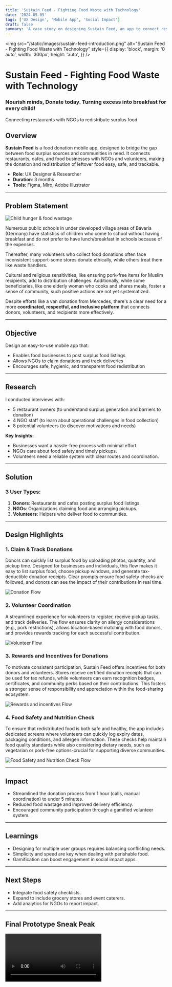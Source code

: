 ```yaml
---
title: 'Sustain Feed - Fighting Food Waste with Technology'
date: '2024-05-05'
tags: ['UX Design', 'Mobile App', 'Social Impact']
draft: false
summary: 'A case study on designing Sustain Feed, an app to connect restaurants with NGOs to redistribute surplus food.'
---
```



<img
  src="/static/images/sustain-feed-introduction.png"
  alt="Sustain Feed - Fighting Food Waste with Technology"
  style={{
    display: 'block',
    margin: '0 auto',
    width: '300px',
    height: 'auto',
  }}
/>
<div style={{ textAlign: 'center', marginBottom: '2rem', marginTop: '2rem' }}>
  <h1>Sustain Feed - Fighting Food Waste with Technology</h1>
  <h3 style={{ marginTop: '0.5rem' }}>
    Nourish minds, Donate today. Turning excess into breakfast for every child!
  </h3>
  <p style={{ fontStyle: 'italic', color: '#555' }}>
    Connecting restaurants with NGOs to redistribute surplus food.
  </p>
</div>

## Overview

**Sustain Feed** is a food donation mobile app, designed to bridge the gap between food surplus sources and communities in need. It connects restaurants, cafes, and food businesses with NGOs and volunteers, making the donation and redistribution of leftover food easy, safe, and trackable.

- **Role**: UX Designer & Researcher
- **Duration**: 3 months
- **Tools**: Figma, Miro, Adobe Illustrator

---

## Problem Statement

![Child hunger & food wastage](/static/images/sustain-feed-story.png)

Numerous public schools in under developed village areas of Bavaria (Germany) have statistics of children who come to school without having breakfast and do not prefer to have lunch/breakfast in schools because of the expenses.

Thereafter, many volunteers who collect food donations often face inconsistent support-some stores donate ethically, while others treat them like waste handlers.

Cultural and religious sensitivities, like ensuring pork-free items for Muslim recipients, add to distribution challenges. Additionally, while some beneficiaries, like one elderly woman who cooks and shares meals, foster a sense of community, such positive actions are not yet systematized.

Despite efforts like a van donation from Mercedes, there's a clear need for a more **coordinated, respectful, and inclusive platform** that connects donors, volunteers, and recipients more effectively.

---

## Objective

Design an easy-to-use mobile app that:

- Enables food businesses to post surplus food listings
- Allows NGOs to claim donations and track deliveries
- Encourages safe, hygienic, and transparent food redistribution

---

## Research

I conducted interviews with:

- 5 restaurant owners (to understand surplus generation and barriers to donation)
- 4 NGO staff (to learn about operational challenges in food collection)
- 8 potential volunteers (to discover motivations and needs)

**Key Insights:**

- Businesses want a hassle-free process with minimal effort.
- NGOs care about food safety and timely pickups.
- Volunteers need a reliable system with clear routes and coordination.

---

## Solution

### 3 User Types:

1. **Donors**: Restaurants and cafes posting surplus food listings.
2. **NGOs**: Organizations claiming food and arranging pickups.
3. **Volunteers**: Helpers who deliver food to communities.

---

## Design Highlights

### 1. Claim & Track Donations

Donors can quickly list surplus food by uploading photos, quantity, and pickup time. Designed for businesses and individuals, this flow makes it easy to list surplus food, choose pickup windows, and generate tax-deductible donation receipts.
Clear prompts ensure food safety checks are followed, and donors can see the impact of their contributions in real time.

![Donation Flow](/static/images/sustain-feed-donationflow.png)

### 2. Volunteer Coordination

A streamlined experience for volunteers to register, receive pickup tasks, and track deliveries.
The flow ensures clarity on allergy considerations (e.g., pork restrictions), allows location-based matching with food donors, and provides rewards tracking for each successful contribution.

![Volunteer Flow](/static/images/sustain-feed-volunteerflow.png)

### 3. Rewards and Incentives for Donations

To motivate consistent participation, Sustain Feed offers incentives for both donors and volunteers.
Stores receive certified donation receipts that can be used for tax refunds, while volunteers can earn recognition badges, certificates, and community perks based on their contributions.
This fosters a stronger sense of responsibility and appreciation within the food-sharing ecosystem.

![Rewards and incentives Flow](/static/images/sustain-feed-finance.png)

### 4. Food Safety and Nutrition Check

To ensure that redistributed food is both safe and healthy, the app includes dedicated screens where volunteers can quickly log expiry dates, packaging conditions, and allergen information.
These checks help maintain food quality standards while also considering dietary needs, such as vegetarian or pork-free options-crucial for supporting diverse communities.

![Food Safety and Nutrition Check Flow](/static/images/sustain-feed-food-safety.png)

---

## Impact

- Streamlined the donation process from 1 hour (calls, manual coordination) to under 5 minutes.
- Reduced food wastage and improved delivery efficiency.
- Encouraged community participation through a gamified volunteer system.

---

## Learnings

- Designing for multiple user groups requires balancing conflicting needs.
- Simplicity and speed are key when dealing with perishable food.
- Gamification can boost engagement in social impact apps.

---

## Next Steps

- Integrate food safety checklists.
- Expand to include grocery stores and event caterers.
- Add analytics for NGOs to report impact.

---

## Final Prototype Sneak Peak

<Video media_path="/static/videos/sustain-feed-video.mp4" className="w-full" />

[View Figma Prototype](https://shorturl.at/QWgZV)

